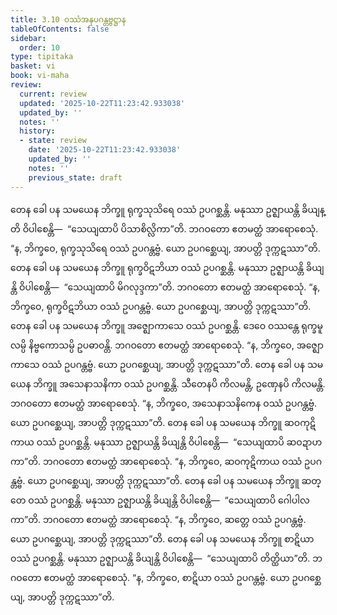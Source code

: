 ```yaml
---
title: 3.10 ဝဿံအနုပဂန္တဗ္ဗဋ္ဌာန
tableOfContents: false
sidebar:
  order: 10
type: tipitaka
basket: vi
book: vi-maha
review:
  current: review
  updated: '2025-10-22T11:23:42.933038'
  updated_by: ''
  notes: ''
  history:
  - state: review
    date: '2025-10-22T11:23:42.933038'
    updated_by: ''
    notes: ''
    previous_state: draft
---
```



<ReviewStatus review={frontmatter.review} showDetails={true} />

<HypothesisAnnotation frontmatter={frontmatter} />

<DynamicBreadcrumb />

<Division number="204" book="vi-maha" e="ch" v="3" p="212">

<Paragraph number="909" book="vi-maha">
တေန ခေါ ပန သမယေန ဘိက္ခူ ရုက္ခသုသိရေ ဝဿံ ဥပဂစ္ဆန္တိ. မနုဿာ ဥဇ္ဈာယန္တိ ခိယျန္တိ ဝိပါစေန္တိ—  “သေယျထာပိ ပိသာစိလ္လိကာ”တိ. ဘဂဝတော ဧတမတ္ထံ အာရောစေသုံ. “န, ဘိက္ခဝေ, ရုက္ခသုသိရေ ဝဿံ ဥပဂန္တဗ္ဗံ. ယော ဥပဂစ္ဆေယျ, အာပတ္တိ ဒုက္ကဋဿာ”တိ.
</Paragraph>

<Paragraph number="910" book="vi-maha">
တေန ခေါ ပန သမယေန ဘိက္ခူ ရုက္ခဝိဋဘိယာ ဝဿံ ဥပဂစ္ဆန္တိ. မနုဿာ ဥဇ္ဈာယန္တိ ခိယျန္တိ ဝိပါစေန္တိ—  “သေယျထာပိ မိဂလုဒ္ဒကာ”တိ. ဘဂဝတော ဧတမတ္ထံ အာရောစေသုံ. “န, ဘိက္ခဝေ, ရုက္ခဝိဋဘိယာ ဝဿံ ဥပဂန္တဗ္ဗံ. ယော ဥပဂစ္ဆေယျ, အာပတ္တိ ဒုက္ကဋဿာ”တိ.
</Paragraph>

<Paragraph number="911" book="vi-maha">
တေန ခေါ ပန သမယေန ဘိက္ခူ အဇ္ဈောကာသေ ဝဿံ ဥပဂစ္ဆန္တိ. ဒေဝေ ဝဿန္တေ ရုက္ခမူလမ္ပိ နိဗ္ဗကောသမ္ပိ ဥပဓာဝန္တိ. ဘဂဝတော ဧတမတ္ထံ အာရောစေသုံ. “န, ဘိက္ခဝေ, အဇ္ဈောကာသေ ဝဿံ ဥပဂန္တဗ္ဗံ. ယော ဥပဂစ္ဆေယျ, အာပတ္တိ ဒုက္ကဋဿာ”တိ.
</Paragraph>

<Paragraph number="912" book="vi-maha">
တေန ခေါ ပန သမယေန ဘိက္ခူ အသေနာသနိကာ ဝဿံ ဥပဂစ္ဆန္တိ. သီတေနပိ ကိလမန္တိ, ဥဏှေနပိ ကိလမန္တိ. ဘဂဝတော ဧတမတ္ထံ အာရောစေသုံ. “န, ဘိက္ခဝေ, အသေနာသနိကေန ဝဿံ ဥပဂန္တဗ္ဗံ. ယော ဥပဂစ္ဆေယျ, အာပတ္တိ ဒုက္ကဋဿာ”တိ.
</Paragraph>

<Paragraph number="913" book="vi-maha">
တေန ခေါ ပန သမယေန ဘိက္ခူ ဆဝကုဋိကာယ ဝဿံ ဥပဂစ္ဆန္တိ. မနုဿာ ဥဇ္ဈာယန္တိ ခိယျန္တိ ဝိပါစေန္တိ—  “သေယျထာပိ ဆဝဍာဟကာ”တိ. ဘဂဝတော ဧတမတ္ထံ အာရောစေသုံ. “န, ဘိက္ခဝေ, ဆဝကုဋိကာယ ဝဿံ ဥပဂန္တဗ္ဗံ. ယော ဥပဂစ္ဆေယျ, အာပတ္တိ ဒုက္ကဋဿာ”တိ.
</Paragraph>

<Paragraph number="914" book="vi-maha">
တေန ခေါ ပန သမယေန ဘိက္ခူ ဆတ္တေ ဝဿံ ဥပဂစ္ဆန္တိ. မနုဿာ ဥဇ္ဈာယန္တိ ခိယျန္တိ ဝိပါစေန္တိ—  “သေယျထာပိ ဂေါပါလကာ”တိ. ဘဂဝတော ဧတမတ္ထံ အာရောစေသုံ. “န, ဘိက္ခဝေ, ဆတ္တေ ဝဿံ ဥပဂန္တဗ္ဗံ. ယော ဥပဂစ္ဆေယျ, အာပတ္တိ ဒုက္ကဋဿာ”တိ.
</Paragraph>

<Paragraph number="915" book="vi-maha">
တေန ခေါ ပန သမယေန ဘိက္ခူ စာဋိယာ ဝဿံ ဥပဂစ္ဆန္တိ. မနုဿာ ဥဇ္ဈာယန္တိ ခိယျန္တိ ဝိပါစေန္တိ—  “သေယျထာပိ တိတ္ထိယာ”တိ. ဘဂဝတော ဧတမတ္ထံ အာရောစေသုံ. “န, ဘိက္ခဝေ, စာဋိယာ ဝဿံ ဥပဂန္တဗ္ဗံ. ယော ဥပဂစ္ဆေယျ, အာပတ္တိ ဒုက္ကဋဿာ”တိ.
</Paragraph>
</Division>